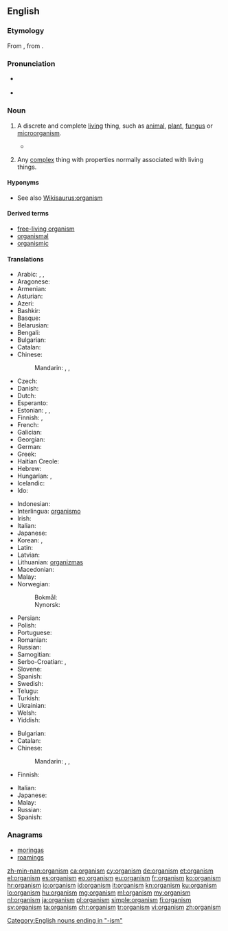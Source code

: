 ==English==
{{wikipedia|lang=en}}

===Etymology===
From {{etyl|grc|en}} {{term|ὄργανον||tool, instrument|lang=grc}}, from {{etyl|ine-pro|en}} {{term/t|ine-pro|*werǵ-||work}}.

===Pronunciation===
* {{a|UK}} {{IPA|/ˈɔː.ɡən.ɪ.zəm/}}
* {{a|US}} {{IPA|/ˈɔɹ.ɡən.ɪ.zəm/}}

===Noun===
{{en-noun}}

# {{context|biology|lang=en}} A discrete and complete [[living]] thing, such as [[animal]], [[plant]], [[fungus]] or [[microorganism]].
#*{{quote-magazine|date=2013-07-20|volume=408|issue=8845|magazine={{w|The Economist}}
|title=[http://www.economist.com/news/science-and-technology/21581981-what-pollution-some-opportunity-others-welcome-plastisphere Welcome to the plastisphere]
|passage=Plastics are energy-rich substances, which is why many of them burn so readily. Any '''organism''' that could unlock and use that energy would do well in the Anthropocene. Terrestrial bacteria and fungi which can manage this trick are already familiar to experts in the field.}}
# {{context|by extension|lang=en}} Any [[complex]] thing with properties normally associated with living things.

====Hyponyms====
* See also [[Wikisaurus:organism]]

====Derived terms====
* [[free-living organism]]
* [[organismal]]
* [[organismic]]

====Translations====
{{trans-top|living thing}}
* Arabic: {{t-|ar|متعضية|f|tr=muta3aDiya|sc=Arab}}, {{t-|ar|عضوية|f|tr=3uDwíyya|alt=عضوِية|sc=Arab}}, {{t+|ar|موجود|m|tr=mawjuud|sc=Arab}}
* Aragonese: {{t-|an|organismo|m}}
* Armenian: {{t-|hy|օրգանիզմ|tr=òrganizm}}
* Asturian: {{t-|ast|organismu|m}}
* Azeri: {{t-|az|orqanizm}}
* Bashkir: {{tø|ba|организм|tr=organizm|sc=Cyrl}}
* Basque: {{t-|eu|organismo}}
* Belarusian: {{t-|be|арганізм|m|tr=arhanízm|sc=Cyrl}}
* Bengali: {{t-|bn|জীব|tr=jib|sc=Beng}}
* Bulgarian: {{t+|bg|организъм|m|tr=organízǎm|sc=Cyrl}}
* Catalan: {{t-|ca|organisme|m}}
* Chinese:
*: Mandarin: {{t|cmn|生物|tr=shēngwù|sc=Hani}}, {{t|cmn|有機體|sc=Hani}}, {{t|cmn|有機體|tr=yǒujītǐ|sc=Hani}}
* Czech: {{t+|cs|organismus|m}}
* Danish: {{t-|da|organisme|c}}
* Dutch: {{t+|nl|organisme|n}}
* Esperanto: {{t+|eo|organismo}}
* Estonian: {{t+|et|organism}}, {{t-|et|elusorganism}}, {{t-|et|elusolend}}
* Finnish: {{t+|fi|eliö}}, {{t+|fi|organismi}}
* French: {{t+|fr|organisme|m}}
* Galician: {{t+|gl|organismo|m}}
* Georgian: {{t-|ka|ორგანიზმი|tr=organizmi|sc=Geor}}
* German: {{t+|de|Organismus|m}}
* Greek: {{t+|el|οργανισμός|m|tr=organismós}}
* Haitian Creole: {{tø|ht|òganis}}
* Hebrew: {{t+|he|אורגניזם|m|tr=organizm|sc=Hebr}}
* Hungarian: {{t+|hu|organizmus}}, {{t+|hu|élőlény}}
* Icelandic: {{t+|is|lífvera}}
* Ido: {{t+|io|organismo}}
{{trans-mid}}
* Indonesian: {{t+|id|organisme}}
* Interlingua: [[organismo]]
* Irish: {{t-|ga|orgánach|m}}
* Italian: {{t+|it|organismo|m}}
* Japanese: {{t-|ja|有機体|tr=ゆうきたい, yūkitai}}
* Korean: {{t+|ko|생물|tr=saengmul|sc=Hang}}, {{t+|ko|유기체|tr=yougiche|sc=Hang}}
* Latin: {{t-|la|organismus|m}}
* Latvian: {{t-|lv|organisms|m}}
* Lithuanian: [[organizmas]] {{m}}
* Macedonian: {{t-|mk|организам|m|tr=organízam}}
* Malay: {{t-|ms|organisma}}
* Norwegian:
*: Bokmål: {{t-|nb|organisme}}
*: Nynorsk: {{t-|nn|organisme}}
* Persian: {{t+|fa|سازواره|tr=sâzvâre}}
* Polish: {{t+|pl|organizm|m}}
* Portuguese: {{t+|pt|organismo|m}}
* Romanian: {{t-|ro|organism|n}}
* Russian: {{t+|ru|организм|m|sc=Cyrl|tr=organízm}}
* Samogitian: {{tø|sgs|uorganėzmos|m}}
* Serbo-Croatian: {{t-|sh|organizam|m|alt=organìzam|sc=Cyrl}}, {{t-|sh|organizam|m|alt=organìzam}}
* Slovene: {{t+|sl|organizem|m}}
* Spanish: {{t+|es|organismo|m}}
* Swedish: {{t+|sv|organism|c}}
* Telugu: {{t+|te|జీవి}}
* Turkish: {{t+|tr|organizma}}
* Ukrainian: {{t+|uk|організм|m|tr=orhanízm|sc=Cyrl}}
* Welsh: {{t+|cy|organeb|f}}
* Yiddish: {{t-|yi|אָרגאַניזם|sc=Hebr}}
{{trans-bottom}}

{{trans-top|any complex thing with properties normally associated with living things.}}
* Bulgarian: {{t+|bg|организъм|m|tr=organizǎm|sc=Cyrl}}
* Catalan: {{t-|ca|organisme|m}}
* Chinese:
*: Mandarin: {{t|cmn|生物|tr=shēngwù|sc=Hani}}, {{t|cmn|有機體|sc=Hani}}, {{t|cmn|有機體|tr=yǒujītǐ|sc=Hani}}
* Finnish: {{t+|fi|organismi}}
{{trans-mid}}
* Italian: {{t+|it|organismo|m}}
* Japanese: {{t-|ja|有機体|tr=ゆうきたい, yūkitai}}
* Malay: {{t-|ms|organisma}}
* Russian: {{t+|ru|организм|m|tr=organízm|sc=Cyrl}}
* Spanish: {{t+|es|organismo|m}}
{{trans-bottom}}

===Anagrams===
* [[moringas#English|moringas]]
* [[roamings#English|roamings]]

[[Category:English nouns ending in "-ism"]]

[[zh-min-nan:organism]]
[[ca:organism]]
[[cy:organism]]
[[de:organism]]
[[et:organism]]
[[el:organism]]
[[es:organism]]
[[eo:organism]]
[[eu:organism]]
[[fr:organism]]
[[ko:organism]]
[[hr:organism]]
[[io:organism]]
[[id:organism]]
[[it:organism]]
[[kn:organism]]
[[ku:organism]]
[[lo:organism]]
[[hu:organism]]
[[mg:organism]]
[[ml:organism]]
[[my:organism]]
[[nl:organism]]
[[ja:organism]]
[[pl:organism]]
[[simple:organism]]
[[fi:organism]]
[[sv:organism]]
[[ta:organism]]
[[chr:organism]]
[[tr:organism]]
[[vi:organism]]
[[zh:organism]]
